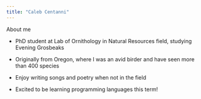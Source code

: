 ```yaml
---
title: "Caleb Centanni"
---
```


About me

-   PhD student at Lab of Ornithology in Natural Resources field, studying Evening Grosbeaks

-   Originally from Oregon, where I was an avid birder and have seen more than 400 species

-   Enjoy writing songs and poetry when not in the field

-   Excited to be learning programming languages this term!
